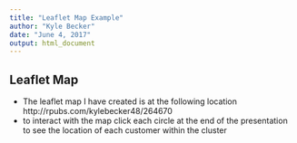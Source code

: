 ```yaml
---
title: "Leaflet Map Example"
author: "Kyle Becker"
date: "June 4, 2017"
output: html_document
---
```


## Leaflet Map
- The leaflet map I have created is at the following location http://rpubs.com/kylebecker48/264670 
- to interact with the map click each circle at the end of the presentation to see the location of each customer within the cluster


